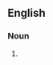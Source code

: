 ==English==

===Noun===
{{en-noun|head=[[puppy]]-[[dog]] [[eye]]s|-}}

# {{alternative spelling of|puppy dog eyes}}
